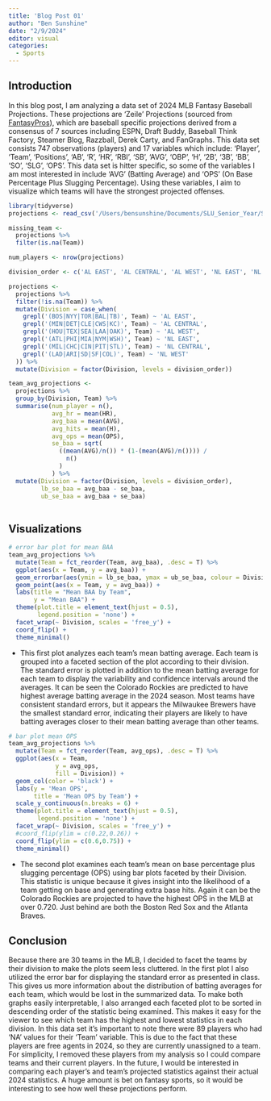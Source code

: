 ```yaml
---
title: 'Blog Post 01'
author: "Ben Sunshine"
date: "2/9/2024"
editor: visual
categories:
  - Sports
---
```


## Introduction

In this blog post, I am analyzing a data set of 2024 MLB Fantasy Baseball Projections. These projections are 'Zeile' Projections (sourced from [FantasyPros](https://www.fantasypros.com/mlb/projections/hitters.php)), which are baseball specific projections derived from a consensus of 7 sources including ESPN, Draft Buddy, Baseball Think Factory, Steamer Blog, Razzball, Derek Carty, and FanGraphs. This data set consists 747 observations (players) and 17 variables which include: 'Player', 'Team', 'Positions', 'AB', 'R', 'HR', 'RBI', 'SB', 'AVG', 'OBP', 'H', '2B', '3B', 'BB', 'SO', 'SLG', 'OPS'. This data set is hitter specific, so some of the variables I am most interested in include 'AVG' (Batting Average) and 'OPS' (On Base Percentage Plus Slugging Percentage). Using these variables, I aim to visualize which teams will have the strongest projected offenses.

```r
library(tidyverse)
projections <- read_csv('/Users/bensunshine/Documents/SLU_Senior_Year/SP24/data_334/ds334blog/data/FantasyPros_2024_Projections_H.csv')

missing_team <-
  projections %>%
  filter(is.na(Team))

num_players <- nrow(projections)

division_order <- c('AL EAST', 'AL CENTRAL', 'AL WEST', 'NL EAST', 'NL CENTRAL', 'NL WEST', NA)

projections <-
  projections %>%
  filter(!is.na(Team)) %>%
  mutate(Division = case_when(
    grepl('(BOS|NYY|TOR|BAL|TB)', Team) ~ 'AL EAST',
    grepl('(MIN|DET|CLE|CWS|KC)', Team) ~ 'AL CENTRAL',
    grepl('(HOU|TEX|SEA|LAA|OAK)', Team) ~ 'AL WEST',
    grepl('(ATL|PHI|MIA|NYM|WSH)', Team) ~ 'NL EAST',
    grepl('(MIL|CHC|CIN|PIT|STL)', Team) ~ 'NL CENTRAL',
    grepl('(LAD|ARI|SD|SF|COL)', Team) ~ 'NL WEST'
  )) %>%
  mutate(Division = factor(Division, levels = division_order))


```

```r
team_avg_projections <- 
  projections %>%
  group_by(Division, Team) %>%
  summarise(num_player = n(),
            avg_hr = mean(HR),
            avg_baa = mean(AVG),
            avg_hits = mean(H),
            avg_ops = mean(OPS),
            se_baa = sqrt(
              ((mean(AVG)/n()) * (1-(mean(AVG)/n()))) /
                n()
              )
            ) %>%
  mutate(Division = factor(Division, levels = division_order),
         lb_se_baa = avg_baa - se_baa,
         ub_se_baa = avg_baa + se_baa)
  
```

## Visualizations

```r
# error bar plot for mean BAA
team_avg_projections %>%
  mutate(Team = fct_reorder(Team, avg_baa), .desc = T) %>%
  ggplot(aes(x = Team, y = avg_baa)) +
  geom_errorbar(aes(ymin = lb_se_baa, ymax = ub_se_baa, colour = Division)) +
  geom_point(aes(x = Team, y = avg_baa)) +
  labs(title = "Mean BAA by Team",
       y = "Mean BAA") +
  theme(plot.title = element_text(hjust = 0.5),
        legend.position = 'none') +
  facet_wrap(~ Division, scales = 'free_y') +
  coord_flip() +
  theme_minimal()
```

-   This first plot analyzes each team's mean batting average. Each team is grouped into a faceted section of the plot according to their division. The standard error is plotted in addition to the mean batting average for each team to display the variability and confidence intervals around the averages. It can be seen the Colorado Rockies are predicted to have highest average batting average in the 2024 season. Most teams have consistent standard errors, but it appears the Milwaukee Brewers have the smallest standard error, indicating their players are likely to have batting averages closer to their mean batting average than other teams.

```r
# bar plot mean OPS
team_avg_projections %>%
  mutate(Team = fct_reorder(Team, avg_ops), .desc = T) %>%
  ggplot(aes(x = Team,
             y = avg_ops,
             fill = Division)) +
  geom_col(color = 'black') +
  labs(y = 'Mean OPS',
       title = 'Mean OPS by Team') +
  scale_y_continuous(n.breaks = 6) +
  theme(plot.title = element_text(hjust = 0.5),
        legend.position = 'none') +
  facet_wrap(~ Division, scales = 'free_y') +
  #coord_flip(ylim = c(0.22,0.26)) +
  coord_flip(ylim = c(0.6,0.75)) +
  theme_minimal()

```

-   The second plot examines each team's mean on base percentage plus slugging percentage (OPS) using bar plots faceted by their Division. This statistic is unique because it gives insight into the likelihood of a team getting on base and generating extra base hits. Again it can be the Colorado Rockies are projected to have the highest OPS in the MLB at over 0.720. Just behind are both the Boston Red Sox and the Atlanta Braves.

## Conclusion

Because there are 30 teams in the MLB, I decided to facet the teams by their division to make the plots seem less cluttered. In the first plot I also utilized the error bar for displaying the standard error as presented in class. This gives us more information about the distribution of batting averages for each team, which would be lost in the summarized data. To make both graphs easily interpretable, I also arranged each faceted plot to be sorted in descending order of the statistic being examined. This makes it easy for the viewer to see which team has the highest and lowest statistics in each division. In this data set it's important to note there were 89 players who had 'NA' values for their 'Team' variable. This is due to the fact that these players are free agents in 2024, so they are currently unassigned to a team. For simplicity, I removed these players from my analysis so I could compare teams and their current players. In the future, I would be interested in comparing each player's and team's projected statistics against their actual 2024 statistics. A huge amount is bet on fantasy sports, so it would be interesting to see how well these projections perform.
